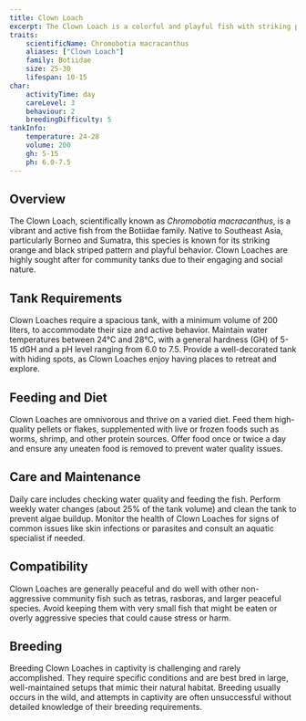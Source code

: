 ```yaml
---
title: Clown Loach
excerpt: The Clown Loach is a colorful and playful fish with striking patterns and lively behavior, making it a popular choice for community aquariums.
traits:
    scientificName: Chromobotia macracanthus
    aliases: ["Clown Loach"]
    family: Botiidae
    size: 25-30
    lifespan: 10-15
char:
    activityTime: day
    careLevel: 3
    behaviour: 2
    breedingDifficulty: 5
tankInfo:
    temperature: 24-28
    volume: 200
    gh: 5-15
    ph: 6.0-7.5
---
```


## Overview
The Clown Loach, scientifically known as *Chromobotia macracanthus*, is a vibrant and active fish from the Botiidae family. Native to Southeast Asia, particularly Borneo and Sumatra, this species is known for its striking orange and black striped pattern and playful behavior. Clown Loaches are highly sought after for community tanks due to their engaging and social nature.

## Tank Requirements
Clown Loaches require a spacious tank, with a minimum volume of 200 liters, to accommodate their size and active behavior. Maintain water temperatures between 24°C and 28°C, with a general hardness (GH) of 5-15 dGH and a pH level ranging from 6.0 to 7.5. Provide a well-decorated tank with hiding spots, as Clown Loaches enjoy having places to retreat and explore.

## Feeding and Diet
Clown Loaches are omnivorous and thrive on a varied diet. Feed them high-quality pellets or flakes, supplemented with live or frozen foods such as worms, shrimp, and other protein sources. Offer food once or twice a day and ensure any uneaten food is removed to prevent water quality issues.

## Care and Maintenance
Daily care includes checking water quality and feeding the fish. Perform weekly water changes (about 25% of the tank volume) and clean the tank to prevent algae buildup. Monitor the health of Clown Loaches for signs of common issues like skin infections or parasites and consult an aquatic specialist if needed.

## Compatibility
Clown Loaches are generally peaceful and do well with other non-aggressive community fish such as tetras, rasboras, and larger peaceful species. Avoid keeping them with very small fish that might be eaten or overly aggressive species that could cause stress or harm.

## Breeding
Breeding Clown Loaches in captivity is challenging and rarely accomplished. They require specific conditions and are best bred in large, well-maintained setups that mimic their natural habitat. Breeding usually occurs in the wild, and attempts in captivity are often unsuccessful without detailed knowledge of their breeding requirements.
